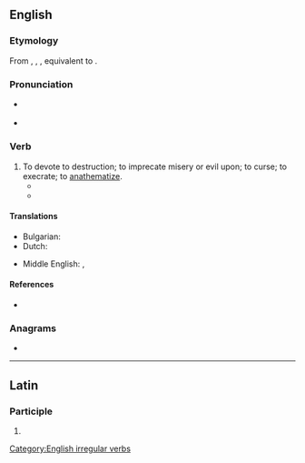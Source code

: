 ==English==

===Etymology===
From {{inh|en|enm|acursen}}, {{m|enm|acoursen}}, {{m|enm|acorsen}}, equivalent to {{af|en|a-|curse}}.

===Pronunciation===
* {{a|UK}} {{IPA|en|/əˈkɜː(ɹ)s/}}
* {{audio|en|LL-Q1860 (eng)-Vealhurl-accurse.wav |Audio (UK)}}

===Verb===
{{en-verb|past_ptc2=accurst|past_ptc2_qual=archaic}}

# To devote to destruction; to imprecate misery or evil upon; to curse; to execrate; to [[anathematize]].
#* {{RQ:KJV|Joshua|6|17|passage=And the city shall be '''accursed'''.}}
#* {{RQ:Tennyson Maud|117|passage=Thro' you, my life will be '''accurst'''.}}

====Translations====
{{trans-top|to devote to destruction; to imprecate misery or evil upon; to curse; to execrate; to anathematize}}
* Bulgarian: {{t+|bg|проклинам}}
* Dutch: {{t+|nl|vervloeken}}
{{trans-mid}}
* Middle English: {{t|enm|acursien}}, {{t|enm|acorsien}}
{{trans-bottom}}

====References====
* {{R:Webster 1913}}

===Anagrams===
* {{anagrams|en|a=accersu|accrues|accuser}}

[[Category:English irregular verbs]]

----

==Latin==

===Participle===
{{la-part-form|accurse}}

# {{inflection of|la|accursus||voc|m|s}}